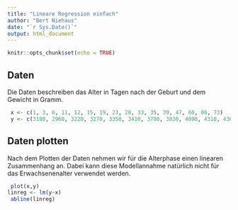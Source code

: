 ```yaml
---
title: "Lineare Regression einfach"
author: "Bert Niehaus"
date: "`r Sys.Date()`"
output: html_document
---
```


```r
knitr::opts_chunk$set(echo = TRUE)
```

## Daten
Die Daten beschreiben das Alter in Tagen nach der Geburt und dem Gewicht in Gramm.

```r
 x <- c(1, 3, 6, 11, 12, 15, 19, 23, 28, 33, 35, 39, 47, 60, 66, 73)
 y <- c(3180, 2960, 3220, 3270, 3350, 3410, 3700, 3830, 4090, 4310, 4360, 4520, 4650, 5310, 5490, 5540)
```

## Daten plotten
Nach dem Plotten der Daten nehmen wir für die Alterphase einen linearen Zusammenhang an. Dabei kann diese Modellannahme natürlich nicht für das Erwachsenenalter verwendet werden.
```r
 plot(x,y)
linreg <- lm(y~x)
 abline(linreg)
```

